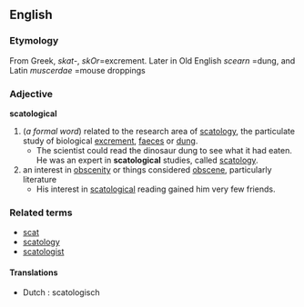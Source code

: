 == English ==
=== Etymology ===
From Greek, ''skat-'', ''skOr''=excrement. Later in Old English ''scearn'' =dung, and Latin ''muscerdae'' =mouse droppings 
=== Adjective ===
'''scatological'''
# (''a formal word'') related to the research area of [[scatology]], the particulate study of biological [[excrement]], [[faeces]] or [[dung]].
#* The scientist could read the dinosaur dung to see what it had eaten. He was an expert in '''scatological''' studies, called [[scatology]].
# an interest in [[obscenity]] or things considered [[obscene]], particularly literature
#* His interest in [[scatological]] reading gained him very few friends.
=== Related terms ===
*[[scat]]
*[[scatology]]
*[[scatologist]]

==== Translations====
*Dutch : scatologisch